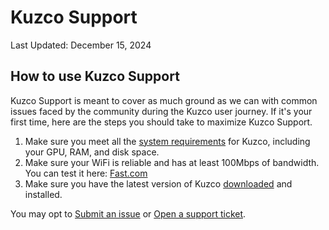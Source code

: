 
# Kuzco Support

<Callout type="warning">
	Last Updated: December 15, 2024
</Callout>

## How to use Kuzco Support

Kuzco Support is meant to cover as much ground as we can with common issues faced by the community during the Kuzco user journey. If it's your first time, here are the steps you should take to maximize Kuzco Support.

1. Make sure you meet all the [system requirements](/hardware) for Kuzco, including your GPU, RAM, and disk space.
2. Make sure your WiFi is reliable and has at least 100Mbps of bandwidth. You can test it here: [Fast.com](https://fast.com/)
3. Make sure you have the latest version of Kuzco [downloaded](https://kuzco.xyz/download) and installed.

You may opt to [Submit an issue](https://github.com/context-labs/kuzco-docs/issues/new?title=Feedback%20for%20“FAQs”&labels=feedback) or [Open a support ticket](https://discord.gg/kuzco).
